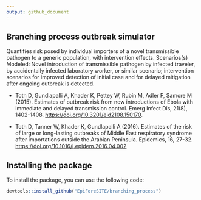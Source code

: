 ```yaml
---
output: github_document
---
```


## Branching process outbreak simulator

Quantifies risk posed by individual importers of a novel transmissible pathogen to a generic population, with intervention effects. Scenarios(s) Modeled: Novel introduction of transmissible pathogen by infected traveler, by accidentally infected laboratory worker, or similar scenario; intervention scenarios for improved detection of initial case and for delayed mitigation after ongoing outbreak is detected.

- Toth D, Gundlapalli A, Khader K, Pettey W, Rubin M, Adler F, Samore M (2015). Estimates of outbreak risk from new introductions of Ebola with immediate and delayed transmission control. Emerg Infect Dis, 21(8), 1402-1408. <https://doi.org/10.3201/eid2108.150170>.

- Toth D, Tanner W, Khader K, Gundlapalli A (2016). Estimates of the risk of large or long-lasting outbreaks of Middle East respiratory syndrome after importations outside the Arabian Peninsula. Epidemics, 16, 27-32. <https://doi.org/10.1016/j.epidem.2016.04.002>

## Installing the package

To install the package, you can use the following code:

```r
devtools::install_github("EpiForeSITE/branching_process")
```

